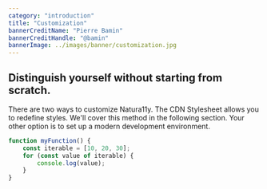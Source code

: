 ```yaml
---
category: "introduction"
title: "Customization"
bannerCreditName: "Pierre Bamin"
bannerCreditHandle: "@bamin" 
bannerImage: ../images/banner/customization.jpg
---
```




<TextBlock>

<h2 class="h1">
    Distinguish yourself without starting from scratch.
</h2>

There are two ways to customize Natura11y. The CDN Stylesheet allows you to redefine styles. We'll cover this method in the following section. Your other option is to set up a modern development environment.

</TextBlock>

<Divider id="cool" />

<TextBlock>

```javascript
function myFunction() {
    const iterable = [10, 20, 30];
    for (const value of iterable) {
        console.log(value);
    }
}
```

</TextBlock>
